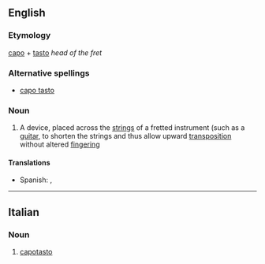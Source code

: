 ==English==

===Etymology===
{{It.}} [[capo]] + [[tasto]] ''head of the fret''

===Alternative spellings===
*[[capo tasto]]

===Noun===
{{en-noun}}

#{{music}} A device, placed across the [[string]]s of a fretted instrument (such as a [[guitar]], to shorten the strings and thus allow upward [[transposition]] without altered [[fingering]]

====Translations====
{{trans-top|device placed across the strings}}
*Spanish: {{t|es|ceja|f}}, {{t|es|cejilla|f}}
{{trans-mid}}
{{trans-bottom}}
----

==Italian==

===Noun===
{{it-noun|capotast|m|o|i}}

#{{music|lang=it}} [[#English|capotasto]]